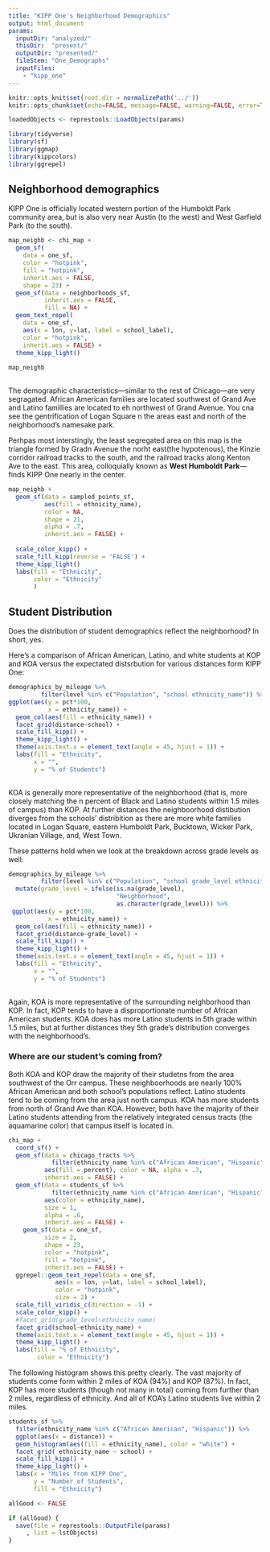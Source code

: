 ```yaml
---
title: "KIPP One's Neighborhood Demographics"
output: html_document
params: 
  inputDir: "analyzed/"
  thisDir:  "present/"
  outputDir: "presented/"
  fileStem: "One_Demographs"
  inputFiles: 
    - "kipp_one"
---
```


```r
knitr::opts_knit$set(root.dir = normalizePath('../'))
knitr::opts_chunk$set(echo=FALSE, message=FALSE, warning=FALSE, error=TRUE, results='asis')
```

```r
loadedObjects <- represtools::LoadObjects(params)

library(tidyverse)
library(sf)
library(ggmap)
library(kippcolors)
library(ggrepel)
```
## Neighborhood demographics


KIPP One is officially located western portion of the Humboldt Park community area, but is also very near Austin (to the west) and West Garfield Park (to the south).

```r
map_neighb <- chi_map +
  geom_sf(
    data = one_sf, 
    color = "hotpink",
    fill = "hotpink",
    inherit.aes = FALSE,
    shape = 23) +
  geom_sf(data = neighborhoods_sf,
          inherit.aes = FALSE,
          fill = NA) +
  geom_text_repel(
    data = one_sf, 
    aes(x = lon, y=lat, label = school_label),
    color = "hotpink",
    inherit.aes = FALSE) +
  theme_kipp_light()
  
map_neighb
  
```

The demographic characteristics---similar to the rest of Chicago---are very segragated. African American families are located southwest of Grand Ave and Latino famillies are located to eh northwest of Grand Avenue. You cna see the gentrification of Logan Square n the areas east and north of the neighborhood's namesake park. 

Perhpas most interstingly, the least segregated area on this map is the triangle formed by Gradn Avenue the norht east(the hypotenous),  the Kinzie corridor railroad tracks to the south, and the railroad tracks along Kenton Ave to the east. This area, colloquially known as **West Humboldt Park**---finds KIPP One nearly in the center.

```r

map_neighb +
  geom_sf(data = sampled_points_sf, 
          aes(fill = ethnicity_name),
          color = NA, 
          shape = 21,
          alpha = .7,
          inherit.aes = FALSE) +
  
  scale_color_kipp() +
  scale_fill_kipp(reverse = 'FALSE') + 
  theme_kipp_light()
  labs(fill = "Ethnicity",
       color = "Ethnicity"
       )

```

## Student Distribution
Does the distribution of student demographics reflect the neighborhood? In short, yes. 

Here's a comparison of African American, Latino, and white students at KOP and KOA versus the expectated distsrbution for various distances form KIPP One:

```r
demographics_by_mileage %>%
         filter(level %in% c("Population", "school ethnicity_name")) %>%
ggplot(aes(y = pct*100,
           x = ethnicity_name)) +
  geom_col(aes(fill = ethnicity_name)) +
  facet_grid(distance~school) +
  scale_fill_kipp() +
  theme_kipp_light() +
  theme(axis.text.x = element_text(angle = 45, hjust = 1)) + 
  labs(fill = "Ethnicity",
       x = "",
       y = "% of Students")
  
```

KOA is generally more representative of the neighborhood (that is, more closely matching the n percent of Black and Latino students within 1.5 miles of campus) than KOP.  At further distances the neighboorhood distibution diverges from the schools' distribition as there are more white families located in Logan Square, eastern Humboldt Park, Bucktown, Wicker Park, Ukranian Village, and, West Town. 

These patterns hold when we look at the breakdown across grade levels as well:

```r
demographics_by_mileage %>%
         filter(level %in% c("Population", "school grade_level ethnicity_name")) %>%
  mutate(grade_level = ifelse(is.na(grade_level), 
                              "Neighborhood", 
                              as.character(grade_level))) %>%
 ggplot(aes(y = pct*100,
           x = ethnicity_name)) +
  geom_col(aes(fill = ethnicity_name)) +
  facet_grid(distance~grade_level) +
  scale_fill_kipp() +
  theme_kipp_light() +
  theme(axis.text.x = element_text(angle = 45, hjust = 1)) + 
  labs(fill = "Ethnicity",
       x = "",
       y = "% of Students")
  
```

Again, KOA is more representative of the surrounding neighborhood than KOP.  In fact, KOP tends to have a disproportionate number of African American students. KOA does has more Latino students in 5th grade within 1.5 miles, but at further distances they 5th grade's distribution converges with the neighborhood's.


### Where are our student's coming from?

Both KOA and KOP draw the majority of their studetns from the area southwest of the Orr campus. These neighboorhoods are nearly 100% African American and both school's populations reflect.  Latino students tend to be coming from the area just north campus.  KOA has more students from north of Grand Ave than KOA.  However, both have the majority of their Latino students attending from the relatively integrated census tracts (the aquamarine color)
that campus itself is located in.

```r
chi_map +
  coord_sf() +
  geom_sf(data = chicago_tracts %>%
            filter(ethnicity_name %in% c("African American", "Hispanic")),
          aes(fill = percent), color = NA, alpha = .3,
          inherit.aes = FALSE) +
  geom_sf(data = students_sf %>%
            filter(ethnicity_name %in% c("African American", "Hispanic")), 
          aes(color = ethnicity_name),
          size = 1,
          alpha = .6,
          inherit.aes = FALSE) +
    geom_sf(data = one_sf,
          size = 2,
          shape = 23,
          color = "hotpink",
          fill = "hotpink",
          inherit.aes = FALSE) +
  ggrepel::geom_text_repel(data = one_sf,
             aes(x = lon, y=lat, label = school_label),
             color = "hotpink",
             size = 2) +
  scale_fill_viridis_c(direction = -1) +
  scale_color_kipp() +
  #facet_grid(grade_level~ethnicity_name)
  facet_grid(school~ethnicity_name) +
  theme(axis.text.x = element_text(angle = 45, hjust = 1)) +
  theme_kipp_light() +
  labs(fill = "% of Ethnicity",
        color = "Ethnicity")
```


The following histogram shows this pretty clearly.  The vast majority of students come form within 2 miles of KOA (94%) and KOP (87%).  In fact, KOP has more students (though not many in total) coming from further than 2 miles, regardless of ethnicity. And all of KOA's Latino students live within 2 miles. 

```r
students_sf %>%
  filter(ethnicity_name %in% c("African American", "Hispanic")) %>%
  ggplot(aes(x = distance)) +
  geom_histogram(aes(fill = ethnicity_name), color = "white") +
  facet_grid( ethnicity_name ~ school) +
  scale_fill_kipp() +
  theme_kipp_light() +
  labs(x = "Miles from KIPP One",
       y = "Number of Students",
       fill = "Ethnicity")
```

```r
allGood <- FALSE

if (allGood) {
  save(file = represtools::OutputFile(params)
     , list = lstObjects)
}
```

```r

```

